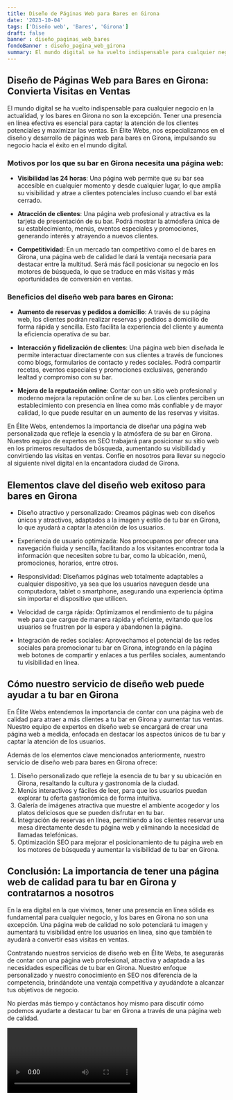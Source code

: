 ```yaml
---
title: Diseño de Páginas Web para Bares en Girona
date: '2023-10-04'
tags: ['Diseño web', 'Bares', 'Girona']
draft: false
banner : diseño_paginas_web_bares
fondoBanner : diseño_pagina_web_girona
summary: El mundo digital se ha vuelto indispensable para cualquier negocio en la actualidad, y los bares en Girona no son la excepción. Tener una presencia en línea efectiva es esencial para captar la atención de los clientes potenciales y maximizar las ventas. En Élite Webs, nos especializamos en el diseño y desarrollo de páginas web para bares en Girona, impulsando su negocio hacia el éxito en el mundo digital.
---
```


## Diseño de Páginas Web para Bares en Girona: Convierta Visitas en Ventas

El mundo digital se ha vuelto indispensable para cualquier negocio en la actualidad, y los bares en Girona no son la excepción. Tener una presencia en línea efectiva es esencial para captar la atención de los clientes potenciales y maximizar las ventas. En Élite Webs, nos especializamos en el diseño y desarrollo de páginas web para bares en Girona, impulsando su negocio hacia el éxito en el mundo digital.

### Motivos por los que su bar en Girona necesita una página web:

- **Visibilidad las 24 horas**: Una página web permite que su bar sea accesible en cualquier momento y desde cualquier lugar, lo que amplía su visibilidad y atrae a clientes potenciales incluso cuando el bar está cerrado.

- **Atracción de clientes**: Una página web profesional y atractiva es la tarjeta de presentación de su bar. Podrá mostrar la atmósfera única de su establecimiento, menús, eventos especiales y promociones, generando interés y atrayendo a nuevos clientes.

- **Competitividad**: En un mercado tan competitivo como el de bares en Girona, una página web de calidad le dará la ventaja necesaria para destacar entre la multitud. Será más fácil posicionar su negocio en los motores de búsqueda, lo que se traduce en más visitas y más oportunidades de conversión en ventas.

### Beneficios del diseño web para bares en Girona:

- **Aumento de reservas y pedidos a domicilio**: A través de su página web, los clientes podrán realizar reservas y pedidos a domicilio de forma rápida y sencilla. Esto facilita la experiencia del cliente y aumenta la eficiencia operativa de su bar.

- **Interacción y fidelización de clientes**: Una página web bien diseñada le permite interactuar directamente con sus clientes a través de funciones como blogs, formularios de contacto y redes sociales. Podrá compartir recetas, eventos especiales y promociones exclusivas, generando lealtad y compromiso con su bar.

- **Mejora de la reputación online**: Contar con un sitio web profesional y moderno mejora la reputación online de su bar. Los clientes perciben un establecimiento con presencia en línea como más confiable y de mayor calidad, lo que puede resultar en un aumento de las reservas y visitas.

En Élite Webs, entendemos la importancia de diseñar una página web personalizada que refleje la esencia y la atmósfera de su bar en Girona. Nuestro equipo de expertos en SEO trabajará para posicionar su sitio web en los primeros resultados de búsqueda, aumentando su visibilidad y convirtiendo las visitas en ventas. Confíe en nosotros para llevar su negocio al siguiente nivel digital en la encantadora ciudad de Girona.

<GifSeo />

<Cta />

## Elementos clave del diseño web exitoso para bares en Girona

- Diseño atractivo y personalizado: Creamos páginas web con diseños únicos y atractivos, adaptados a la imagen y estilo de tu bar en Girona, lo que ayudará a captar la atención de los usuarios.

- Experiencia de usuario optimizada: Nos preocupamos por ofrecer una navegación fluida y sencilla, facilitando a los visitantes encontrar toda la información que necesiten sobre tu bar, como la ubicación, menú, promociones, horarios, entre otros.

- Responsividad: Diseñamos páginas web totalmente adaptables a cualquier dispositivo, ya sea que los usuarios naveguen desde una computadora, tablet o smartphone, asegurando una experiencia óptima sin importar el dispositivo que utilicen.

- Velocidad de carga rápida: Optimizamos el rendimiento de tu página web para que cargue de manera rápida y eficiente, evitando que los usuarios se frustren por la espera y abandonen la página.

- Integración de redes sociales: Aprovechamos el potencial de las redes sociales para promocionar tu bar en Girona, integrando en la página web botones de compartir y enlaces a tus perfiles sociales, aumentando tu visibilidad en línea.

## Cómo nuestro servicio de diseño web puede ayudar a tu bar en Girona

En Élite Webs entendemos la importancia de contar con una página web de calidad para atraer a más clientes a tu bar en Girona y aumentar tus ventas. Nuestro equipo de expertos en diseño web se encargará de crear una página web a medida, enfocada en destacar los aspectos únicos de tu bar y captar la atención de los usuarios.

Además de los elementos clave mencionados anteriormente, nuestro servicio de diseño web para bares en Girona ofrece:

1. Diseño personalizado que refleje la esencia de tu bar y su ubicación en Girona, resaltando la cultura y gastronomía de la ciudad.
2. Menús interactivos y fáciles de leer, para que los usuarios puedan explorar tu oferta gastronómica de forma intuitiva.
3. Galería de imágenes atractiva que muestre el ambiente acogedor y los platos deliciosos que se pueden disfrutar en tu bar.
4. Integración de reservas en línea, permitiendo a los clientes reservar una mesa directamente desde tu página web y eliminando la necesidad de llamadas telefónicas.
5. Optimización SEO para mejorar el posicionamiento de tu página web en los motores de búsqueda y aumentar la visibilidad de tu bar en Girona.

## Conclusión: La importancia de tener una página web de calidad para tu bar en Girona y contratarnos a nosotros

En la era digital en la que vivimos, tener una presencia en línea sólida es fundamental para cualquier negocio, y los bares en Girona no son una excepción. Una página web de calidad no solo potenciará tu imagen y aumentará tu visibilidad entre los usuarios en línea, sino que también te ayudará a convertir esas visitas en ventas.

Contratando nuestros servicios de diseño web en Élite Webs, te asegurarás de contar con una página web profesional, atractiva y adaptada a las necesidades específicas de tu bar en Girona. Nuestro enfoque personalizado y nuestro conocimiento en SEO nos diferencia de la competencia, brindándote una ventaja competitiva y ayudándote a alcanzar tus objetivos de negocio.

No pierdas más tiempo y contáctanos hoy mismo para discutir cómo podemos ayudarte a destacar tu bar en Girona a través de una página web de calidad.

<Video />

<CtaBot job='Bares' city='Girona'/>

<Gmaps query='Girona+españa+maps' />